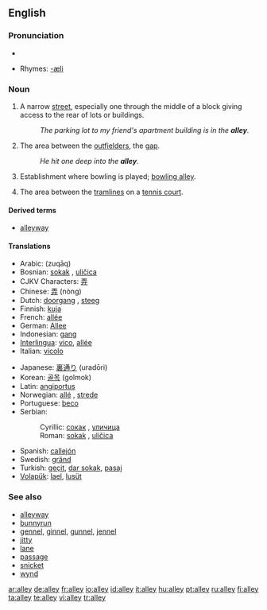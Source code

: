==English==
{{wikipedia}}

===Pronunciation===
* {{audio|en-us-alley.ogg|Audio (US)}}

* Rhymes: [[Rhymes:English:-æli|-æli]]

===Noun===
{{en-noun}}

# A narrow [[street]], especially one through the middle of a block giving access to the rear of lots or buildings.
#: ''The parking lot to my friend's apartment building is in the '''alley'''.''
# {{baseball}} The area between the [[outfielder]]s, the [[gap]].
#: ''He hit one deep into the '''alley'''.''
# {{italbrac|bowling}} Establishment where bowling is played; [[bowling alley]].
# {{tennis}} The area between the [[tramlines]] on a [[tennis court]].
====Derived terms====
* [[alleyway]]

====Translations====
{{top}}
* Arabic: {{Arab|[[زقاق]]}} (zuqāq) {{m}}
* Bosnian: [[sokak#Bosnian|sokak]] {{m}}, [[uličica#Bosnian|uličica]] {{f}}
* CJKV Characters: [[弄]]
* Chinese: [[弄]] (nòng)
* Dutch: [[doorgang]] {{m}}, [[steeg]] {{f}}
* Finnish: [[kuja]]
* French: [[allée]] {{f}}
* German: [[Allee]] {{f}}
* Indonesian: [[gang]]
* [[Interlingua]]: [[vico]], [[allée]]
* Italian: [[vicolo]] {{m}}
{{mid}}
* Japanese: [[裏通り]] (uradōri)
* Korean: [[골목]] (golmok)
* Latin: [[angiportus]] {{m}}
* Norwegian: [[allé]] {{m}}, [[strede]] {{n}}
* Portuguese: [[beco]] {{m}}
* Serbian:
*: Cyrillic: [[сокак#Serbian|сокак]] {{m}}, [[уличица#Serbian|уличица]] {{f}}
*: Roman: [[sokak#Serbian|sokak]] {{m}}, [[uličica#Serbian|uličica]] {{f}}
* Spanish: [[callejón]] {{m}}
* Swedish: [[gränd]] {{c}}
* Turkish: [[geçit]], [[dar sokak]], [[pasaj]]
* [[Volapük]]: [[lael]], [[lusüt]]
{{bottom}}

===See also===
* [[alleyway]]
* [[bunnyrun]]
* [[gennel]], [[ginnel]], [[gunnel]], [[jennel]]
* [[jitty]]
* [[lane]]
* [[passage]]
* [[snicket]]
* [[wynd]]

[[ar:alley]]
[[de:alley]]
[[fr:alley]]
[[io:alley]]
[[id:alley]]
[[it:alley]]
[[hu:alley]]
[[pt:alley]]
[[ru:alley]]
[[fi:alley]]
[[ta:alley]]
[[te:alley]]
[[vi:alley]]
[[tr:alley]]